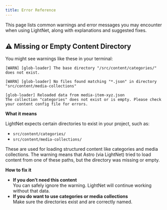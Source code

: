 ```yaml
---
title: Error Reference
---
```


This page lists common warnings and error messages you may encounter when using LightNet, along with explanations and suggested fixes.

## ⚠️ Missing or Empty Content Directory

You might see warnings like these in your terminal:

```
[WARN] [glob-loader] The base directory "/src/content/categories/" does not exist.
```

```
[WARN] [glob-loader] No files found matching "*.json" in directory "src/content/media-collections"
```

```
[glob-loader] Reloaded data from media-item-xyz.json
The collection "categories" does not exist or is empty. Please check your content config file for errors.
```

**What it means**

LightNet expects certain directories to exist in your project, such as:

- `src/content/categories/`
- `src/content/media-collections/`

These are used for loading structured content like categories and media collections. 
The warning means that Astro (via LightNet) tried to load content from one of these paths, but the directory was missing or empty.

**How to fix it**

- **If you don’t need this content**\
    You can safely ignore the warning. LightNet will continue working without that data.
- **If you do want to use categories or media collections**\
    Make sure the directories exist and are correctly named.

